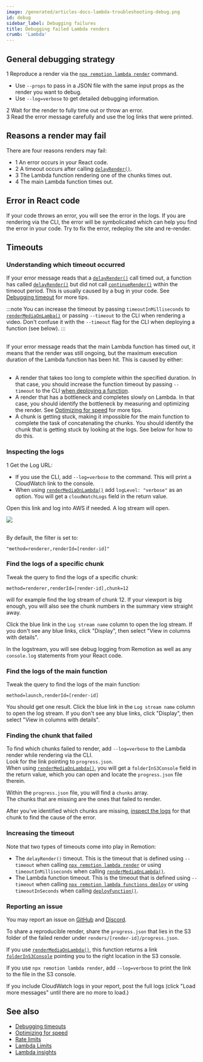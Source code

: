 ```yaml
---
image: /generated/articles-docs-lambda-troubleshooting-debug.png
id: debug
sidebar_label: Debugging failures
title: Debugging failed Lambda renders
crumb: 'Lambda'
---
```


<YouTube minutes={11} href="https://youtu.be/pwVEzTQ6VYE" thumb="https://i.ytimg.com/vi/pwVEzTQ6VYE/hqdefault.jpg?sqp=-oaymwEbCKgBEF5IVfKriqkDDggBFQAAiEIYAXABwAEG&rs=AOn4CLDGudSHhI9u7kkShN_awBk3hbQ9mA" title="How to troubleshoot and debug for Remotion Lambda" />

## General debugging strategy

<Step>1</Step> Reproduce a render via the [`npx remotion lambda render`](/docs/lambda/cli/render) command.

- Use `--props` to pass in a JSON file with the same input props as the render you want to debug.
- Use `--log=verbose` to get detailed debugging information.

<div>
  <Step>2</Step> Wait for the render to fully time out or throw an error.
</div>
<Step>3</Step> Read the error message carefully and use the log links that were printed.

## Reasons a render may fail

There are four reasons renders may fail:

- <Step>1</Step> An error occurs in your React code.
- <Step>2</Step> A timeout occurs after calling [`delayRender()`](/docs/delay-render).
- <Step>3</Step> The Lambda function rendering one of the chunks times out.
- <Step>4</Step> The main Lambda function times out.

## Error in React code

If your code throws an error, you will see the error in the logs. If you are rendering via the CLI, the error will be symbolicated which can help you find the error in your code.
Try to fix the error, redeploy the site and re-render.

## Timeouts

### Understanding which timeout occurred

If your error message reads that a [`delayRender()`](/docs/delay-render) call timed out, a function has called [`delayRender()`](/docs/delay-render) but did not call [`continueRender()`](/docs/delay-render) within the timeout period. This is usually caused by a bug in your code. See [Debugging timeout](/docs/timeout) for more tips.

:::note
You can increase the timeout by passing `timeoutInMilliseconds` to [`renderMediaOnLamba()`](/docs/lambda/rendermediaonlambda) or passing `--timeout` to the CLI when rendering a video. Don't confuse it with the `--timeout` flag for the CLI when deploying a function (see below).
:::

<br />
If your error message reads that the main Lambda function has timed out, it means that the render was still ongoing, but the maximum execution duration of the Lambda function has been hit. This is caused by either: <br /> <br />

- A render that takes too long to complete within the specified duration. In that case, you should increase the function timeout by passing `--timeout` to the CLI [when deploying a function](/docs/lambda/cli/functions/deploy).
- A render that has a bottleneck and completes slowly on Lambda. In that case, you should identify the bottleneck by measuring and optimizing the render. See [Optimizing for speed](/docs/lambda/optimizing-speed) for more tips.
- A chunk is getting stuck, making it impossible for the main function to complete the task of concatenating the chunks. You should identify the chunk that is getting stuck by looking at the logs. See below for how to do this.

### Inspecting the logs

<Step>1</Step> Get the Log URL:

- If you use the CLI, add `--log=verbose` to the command. This will print a CloudWatch link to the console.
- When using [`renderMediaOnLambda()`](/docs/lambda/rendermediaonlambda) add `logLevel: "verbose"` as an option. You will get a `cloudWatchLogs` field in the return value.

Open this link and log into AWS if needed. A log stream will open.

<img src="/img/cloudwatch.png" /> <br />
<br />

By default, the filter is set to:

```
"method=renderer,renderId=[render-id]"
```

### Find the logs of a specific chunk

Tweak the query to find the logs of a specific chunk:

```
method=renderer,renderId=[render-id],chunk=12
```

will for example find the log stream of chunk 12. If your viewport is big enough, you will also see the chunk numbers in the summary view straight away.

Click the blue link in the `Log stream name` column to open the log stream. If you don't see any blue links, click "Display", then select "View in columns with details".

In the logstream, you will see debug logging from Remotion as well as any `console.log` statements from your React code.

### Find the logs of the main function

Tweak the query to find the logs of the main function:

```
method=launch,renderId=[render-id]
```

You should get one result.
Click the blue link in the `Log stream name` column to open the log stream. If you don't see any blue links, click "Display", then select "View in columns with details".

### Finding the chunk that failed

To find which chunks failed to render, add `--log=verbose` to the Lambda render while rendering via the CLI.  
Look for the link pointing to `progress.json`.  
When using [`renderMediaOnLambda()`](/docs/lambda/rendermediaonlambda), you will get a `folderInS3Console` field in the return value, which you can open and locate the `progress.json` file therein.

Within the `progress.json` file, you will find a `chunks` array.  
The chunks that are missing are the ones that failed to render.

After you've identified which chunks are missing, [inspect the logs](#inspecting-the-logs) for that chunk to find the cause of the error.

### Increasing the timeout

Note that two types of timeouts come into play in Remotion:

- The `delayRender()` timeout. This is the timeout that is defined using `--timeout` when calling [`npx remotion lambda render`](/docs/lambda/cli/render) or using `timeoutInMilliseconds` when calling [`renderMediaOnLambda()`](/docs/lambda/rendermediaonlambda).
- The Lambda function timeout. This is the timeout that is defined using `--timeout` when calling [`npx remotion lambda functions deploy`](/docs/lambda/cli/functions/deploy) or using `timeoutInSeconds` when calling [`deployFunction()`](/docs/lambda/deployfunction).

### Reporting an issue

You may report an issue on [GitHub](https://remotion.dev/help) and [Discord](https://remotion.dev/discord).

To share a reproducible render, share the `progress.json` that lies in the S3 folder of the failed render under `renders/[render-id]/progress.json`.

If you use [`renderMediaOnLambda()`](/docs/lambda/rendermediaonlambda), this function returns a link [`folderInS3Console`](/docs/lambda/rendermediaonlambda#folderins3console) pointing you to the right location in the S3 console.

If you use `npx remotion lambda render`, add `--log=verbose` to print the link to the file in the S3 console.

If you include CloudWatch logs in your report, post the full logs (click "Load more messages" until there are no more to load.)

## See also

- [Debugging timeouts](/docs/timeout)
- [Optimizing for speed](/docs/lambda/optimizing-cost)
- [Rate limits](/docs/lambda/troubleshooting/rate-limit)
- [Lambda Limits](/docs/lambda/limits)
- [Lambda insights](/docs/lambda/insights)
